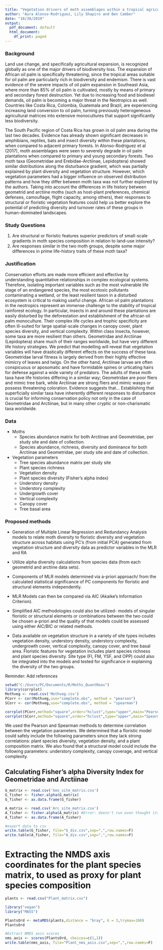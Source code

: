 ```yaml
---
title: "Vegetation drivers of moth assemblages within a tropical agricultural landscape"
author: "Aura Alonso-Rodriguez, Lily Shapiro and Ben Camber"
date: "10/30/2019"
output:
  pdf_document: default
  html_document:
    df_print: paged
---
```

### Background

Land use change, and specifically agricultural expansion, is recognized globally as one of the major drivers of biodiversity loss. The expansion of African oil palm is specifically threatening, since the tropical areas suitable for oil palm are particularly rich in biodiversity and endemism. There is vast evidence of the severe impacts of oil palm expansion in Southeast Asia, where more than 85% of oil palm is cultivated, mostly by means of primary and secondary forest destruction. Yet due to increasing food and biodiesel demands, oil palm is becoming a major threat in the Neotropics as well. Countries like Costa Rica, Colombia, Guatemala and Brazil, are experiencing increasing land conversion to oil palm, turning previously heterogeneous agricultural matrices into extensive monocultures that support significantly less biodiversity.

The South Pacific region of Costa Rica has grown in oil palm area during the last two decades. Evidence has already shown significant decreases in amphibians, reptiles, bats and insect diversity within these plantations, when compared to adjacent primary forests. In Alonso-Rodriguez et al (2017), moth assemblages were seen to severely degrade in oil palm plantations when compared to primary and young secondary forests. Two moth taxa (Geometridae and Erebidae-Arctiinae, Lepidoptera) showed similar distributions along the disturbance gradient, which was partially explained by plant diversity and vegetation structure. However, which vegetation parameters had a bigger influence on observed distribution patterns and how they differ between moth taxa was not further explored by the authors. Taking into account the differences in life history between geometrid and arctiine moths (such as host-plant preferences, chemical defenses, camouflage, flight capacity, among others), their responses to structural or floristic vegetation features could help us better explore the potential of predicting diversity and turnover rates of these groups in human-dominated landscapes.

### Study Questions

1. Are structural or floristic features superior predictors of small-scale gradients in moth species composition in relation to land-use intensity?
2. Are responses similar in the two moth groups, despite some major differences in prime life-history traits of these moth taxa?

### Justification

Conservation efforts are made more efficient and effective by understanding quantitative relationships in complex ecological systems. Therefore, isolating important variables such as the most vulnerable life stage of an endangered species, the most ecotoxic pollutants contaminating a wetland, or the least resilient taxon in a disturbed ecosystem is critical to making useful change. African oil palm plantations in the neotropics represent an immense challenge to the stability of tropical rainforest ecology. In particular, insects in and around these plantations are easily disturbed by the deforestation and establishment of the african oil palm monoculture. Their complex life cycles and trophic specificity are often ill-suited for large spatial-scale changes in canopy cover, plant species diversity, and vertical complexity. Within class Insecta, however, some taxa are more resilient than others. Geometridae and Arctiinae (Lepidoptera) share much of their ranges worldwide, but have very different life history strategies. We predict that modelling will reveal that vegetation variables will have drastically different effects on the success of these taxa. Geometridae larval fitness is largely derived from their highly effective mimicry of leaves and twigs. On the other hand, Arctiinae larvae are often conspicuous or aposomatic and have formidable spines or urticating hairs for defense against a wide variety of predators. The adults of these moth taxa have life histories differing in a similar way; Geometridae are poor fliers and mimic tree bark, while Arctiinae are strong fliers and mimic wasps or possess threatening coloration. Evidence suggests that... Establishing that superficially similar taxa have inherently different responses to disturbance is crucial for informing conservation policy not only in the case of Geometridae and Arctiinae, but in many other cryptic or non-charismatic taxa worldwide. 

### Data

* Moths
  + Species abundance matrix for both Arctiinae and Geometridae, per study site and date of collection.
  + Species abundance, richness, diversity and dominance for both Arctiinae and Geometridae, per study site and date of collection.

* Vegetation parameters
  + Tree species abundance matrix per study site
  + Plant species richness 
  + Vegetation density
  + Plant species diversity (Fisher's alpha index)
  + Understory density 
  + Understory complexity
  + Undergrowth cover
  + Vertical complexity
  + Canopy cover
  + Tree basal area

### Proposed methods

* Generation of Multiple Linear Regression and Redundancy Analysis models to relate moth diversity to floristic diversity and vegetation structure across habitats using PC's (from initial PCA) generated from vegetation structure and diversity data as predictor variables in the MLR and RA

* Utilize alpha diversity calculations from species data (from each geometrid and arctiine data sets). 

* Components of MLR models determined via a-priori approach/ from the calculated statistical significance of PC components for floristic and structural elements independently. 

* MLR Models can then be compared via AIC (Akaike's Information Criterion). 

* Simplified AIC methodologies could also be utilized- models of singular floristic or structural elements or combinations between the two could be chosen a-priori and the quality of that models could be assessed using either AIC/BIC or related methods.

* Data available on vegetation structure in a variety of site types includes vegetation density, understory density, understory complexity, undergrowth cover, vertical complexity, canopy cover, and tree basal area. Floristic features for vegetation includes plant species richness and plant species diversity. Site type (FI, FM, YSF, and OPP) could also be integrated into the models and tested for significance in explaining the diversity of the two groups.


Reminder: Add references
```r
setwd("C:/Users/PC/Documents/R/Moths_QuantReas")
library(corrplot)
Mothveg <- read.csv('Mothveg.csv')
PCorr <- cor(Mothveg,use="complete.obs", method = "pearson")
SCorr <- cor(Mothveg,use="complete.obs", method = "spearman")

corrplot(PCorr,method="square",order="hclust",type="upper",main="Pearson Correlation")
corrplot(SCorr,method="square",order="hclust",type="upper",main="Spearman Correlation")
```
We used the Pearson and Spearman methods to determine correlation between the vegetation parameters. We determined that a floristic model could safely include the following parameters since they lack strong correlations: plant species diversity, vegetation density, and a plant composition matrix. We also found that a structural model could include the following  parameters: understory complexity, canopy coverage, and vertical complexity.



## Calculating Fisher's alpha Diversity Index for Geometridae and Arctiinae

```r
G_matrix <- read.csv('Geo_site_matrix.csv')
G_fisher <- fisher.alpha(G_matrix) 
G_fisher <- as.data.frame(G_fisher)

A_matrix <- read.csv('Arc_site_matrix.csv')
A_fisher <- fisher.alpha(A_matrix) #Error: doesn't run even thought its the same code as for geometrids
A_fisher <- as.data.frame(A_fisher)

#export data to csv
write.table(G_fisher, file="G_div.csv",sep=",",row.names=F)
write.table(A_fisher, file="A_div.csv",sep=",",row.names=F)
```


# Extracting the NMDS axis coordinates for the plant species matrix, to used as proxy for plant species composition

```r
plants <- read.csv("Plant_matrix.csv")

library("vegan")
library("MASS")

PlantsOrd <- metaMDS(plants,distance = "bray", k = 3,trymax=100)
PlantsOrd

#Extract NMDS axis scores
nms_axis <- scores(PlantsOrd, choices=c(1,2))
write.table(nms_axis, file="Plant_nms_axis.csv",sep=",",row.names=F)
```

